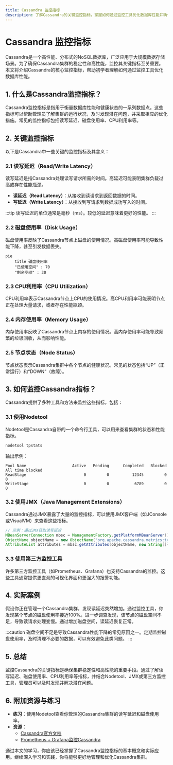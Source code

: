 ```yaml
---
title: Cassandra 监控指标
description: 了解Cassandra的关键监控指标，掌握如何通过监控工具优化数据库性能并确保系统稳定性。
---
```


# Cassandra 监控指标

Cassandra是一个高性能、分布式的NoSQL数据库，广泛应用于大规模数据存储场景。为了确保Cassandra集群的稳定性和高性能，监控其关键指标至关重要。本文将介绍Cassandra的核心监控指标，帮助初学者理解如何通过监控工具优化数据库性能。

## 1. 什么是Cassandra监控指标？

Cassandra监控指标是指用于衡量数据库性能和健康状态的一系列数据点。这些指标可以帮助管理员了解集群的运行状况，及时发现潜在问题，并采取相应的优化措施。常见的监控指标包括读写延迟、磁盘使用率、CPU利用率等。

## 2. 关键监控指标

以下是Cassandra中一些关键的监控指标及其含义：

### 2.1 读写延迟（Read/Write Latency）

读写延迟是指Cassandra处理读写请求所需的时间。高延迟可能表明集群负载过高或存在性能瓶颈。

- **读延迟（Read Latency）**：从接收到读请求到返回数据的时间。
- **写延迟（Write Latency）**：从接收到写请求到数据成功写入的时间。

:::tip
读写延迟的单位通常是毫秒（ms）。较低的延迟意味着更好的性能。
:::

### 2.2 磁盘使用率（Disk Usage）

磁盘使用率反映了Cassandra节点上磁盘的使用情况。高磁盘使用率可能导致性能下降，甚至引发数据丢失。

```mermaid
pie
    title 磁盘使用率
    "已使用空间" : 70
    "剩余空间" : 30
```

### 2.3 CPU利用率（CPU Utilization）

CPU利用率表示Cassandra节点上CPU的使用情况。高CPU利用率可能表明节点正在处理大量请求，或者存在性能瓶颈。

### 2.4 内存使用率（Memory Usage）

内存使用率反映了Cassandra节点上内存的使用情况。高内存使用率可能导致频繁的垃圾回收，从而影响性能。

### 2.5 节点状态（Node Status）

节点状态表示Cassandra集群中各个节点的健康状况。常见的状态包括“UP”（正常运行）和“DOWN”（故障）。

## 3. 如何监控Cassandra指标？

Cassandra提供了多种工具和方法来监控这些指标，包括：

### 3.1 使用Nodetool

Nodetool是Cassandra自带的一个命令行工具，可以用来查看集群的状态和性能指标。

```bash
nodetool tpstats
```

输出示例：

```
Pool Name                    Active   Pending      Completed   Blocked  All time blocked
ReadStage                         0         0          12345         0                 0
WriteStage                        0         0           6789         0                 0
```

### 3.2 使用JMX（Java Management Extensions）

Cassandra通过JMX暴露了大量的监控指标，可以使用JMX客户端（如JConsole或VisualVM）来查看这些指标。

```java
// 示例：通过JMX获取读写延迟
MBeanServerConnection mbsc = ManagementFactory.getPlatformMBeanServer();
ObjectName objectName = new ObjectName("org.apache.cassandra.metrics:type=ClientRequest,scope=Read,name=Latency");
AttributeList attributes = mbsc.getAttributes(objectName, new String[]{"OneMinuteRate"});
```

### 3.3 使用第三方监控工具

许多第三方监控工具（如Prometheus、Grafana）也支持Cassandra的监控。这些工具通常提供更直观的可视化界面和更强大的报警功能。

## 4. 实际案例

假设你正在管理一个Cassandra集群，发现读延迟突然增加。通过监控工具，你发现某个节点的磁盘使用率接近100%。进一步调查发现，该节点的磁盘空间不足，导致读请求处理变慢。通过增加磁盘空间，读延迟恢复正常。

:::caution
磁盘空间不足是导致Cassandra性能下降的常见原因之一。定期监控磁盘使用率，及时清理不必要的数据，可以有效避免此类问题。
:::

## 5. 总结

监控Cassandra的关键指标是确保集群稳定性和高性能的重要手段。通过了解读写延迟、磁盘使用率、CPU利用率等指标，并结合Nodetool、JMX或第三方监控工具，管理员可以及时发现并解决潜在问题。

## 6. 附加资源与练习

- **练习**：使用Nodetool查看你管理的Cassandra集群的读写延迟和磁盘使用率。
- **资源**：
  - [Cassandra官方文档](https://cassandra.apache.org/doc/latest/)
  - [Prometheus + Grafana监控Cassandra](https://grafana.com/docs/grafana/latest/datasources/prometheus/)

通过本文的学习，你应该已经掌握了Cassandra监控指标的基本概念和实际应用。继续深入学习和实践，你将能够更好地管理和优化Cassandra集群。